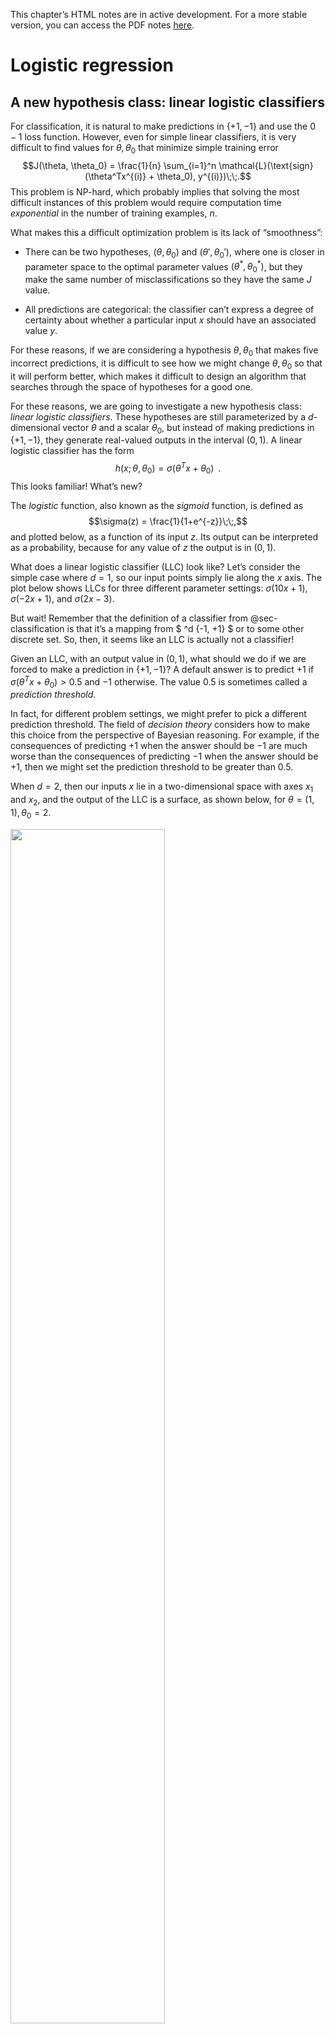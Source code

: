 :::{.callout-warning}
This chapter's HTML notes are in active development. For a more stable version, you can access the PDF notes [here](https://introml.mit.edu/_static/spring25/notes.pdf).
:::



# Logistic regression {#sec-logistic}

## A new hypothesis class: linear logistic classifiers

For classification, it is natural to make predictions in $\{+1, -1\}$ and use the $0-1$ loss function. However, even for simple linear classifiers, it is very difficult to find values for $\theta, \theta_0$ that minimize simple training error $$J(\theta, \theta_0) = \frac{1}{n} \sum_{i=1}^n \mathcal{L}(\text{sign}(\theta^Tx^{(i)} + \theta_0),
  y^{(i)})\;\;.$$ This problem is NP-hard, which probably implies that solving the most difficult instances of this problem would require computation time *exponential* in the number of training examples, $n$.

What makes this a difficult optimization problem is its lack of "smoothness":

-   There can be two hypotheses, $(\theta, \theta_0)$ and $(\theta', \theta_0')$, where one is closer in parameter space to the optimal parameter values $(\theta^*, \theta_0^*)$, but they make the same number of misclassifications so they have the same $J$ value.

-   All predictions are categorical: the classifier can't express a degree of certainty about whether a particular input $x$ should have an associated value $y$.

For these reasons, if we are considering a hypothesis $\theta,\theta_0$ that makes five incorrect predictions, it is difficult to see how we might change $\theta,\theta_0$ so that it will perform better, which makes it difficult to design an algorithm that searches through the space of hypotheses for a good one.

For these reasons, we are going to investigate a new hypothesis class: *linear logistic classifiers*. These hypotheses are still parameterized by a $d$-dimensional vector $\theta$ and a scalar $\theta_0$, but instead of making predictions in $\{+1, -1\}$, they generate real-valued outputs in the interval $(0, 1)$. A linear logistic classifier has the form $$h(x; \theta, \theta_0) = \sigma(\theta^T x + \theta_0)\;\;.$$ This looks familiar! What's new?

The *logistic* function, also known as the *sigmoid* function, is defined as $$\sigma(z) = \frac{1}{1+e^{-z}}\;\;,$$ and plotted below, as a function of its input $z$. Its output can be interpreted as a probability, because for any value of $z$ the output is in $(0, 1)$.


What does a linear logistic classifier (LLC) look like? Let's consider the simple case where $d = 1$, so our input points simply lie along the $x$ axis. The plot below shows LLCs for three different parameter settings: $\sigma(10x + 1)$, $\sigma(-2x + 1)$, and $\sigma(2x - 3).$


But wait! Remember that the definition of a classifier from @sec-classification is that it's a mapping from 
$
\mathbb{R}^d
\rightarrow \{-1, +1\}
$ or to some other discrete set. So, then, it seems like an LLC is actually not a classifier!

Given an LLC, with an output value in $(0, 1)$, what should we do if we are forced to make a prediction in $\{+1, -1\}$? A default answer is to predict $+1$ if $\sigma(\theta^T x + \theta_0) > 0.5$ and $-1$ otherwise. The value $0.5$ is sometimes called a *prediction threshold*.

In fact, for different problem settings, we might prefer to pick a different prediction threshold. The field of *decision theory* considers how to make this choice from the perspective of Bayesian reasoning. For example, if the consequences of predicting $+1$ when the answer should be $-1$ are much worse than the consequences of predicting $-1$ when the answer should be $+1$, then we might set the prediction threshold to be greater than $0.5$.

When $d = 2$, then our inputs $x$ lie in a two-dimensional space with axes $x_1$ and $x_2$, and the output of the LLC is a surface, as shown below, for $\theta = (1, 1), \theta_0 = 2$.

![](figures/logreg3d.png){width="70%"}

## Loss function for logistic classifiers {#logistic}

Recall that optimization is a key approach to solving machine learning problems; this also applies to logistic regression, as we can see by defining a lass function for this problem. Recall that a common loss function is the 0-1 loss, introduced in @sec-intro: 

$$
L_{01}(h(x; \Theta), y) =
  \begin{cases}
    0 & \text{ if } y = h(x; \Theta)\\
    1 & \text{ otherwise}
  \end{cases}\;\;,
$$ 

which gives a value of 0 for a correct prediction, and a 1 for an incorrect prediction. In the case of linear separators, this becomes: 
$$
L_{01}(h(x;\theta, \theta_0), y) =
  \begin{cases}
    0 & \text{ if } y(\theta^Tx + \theta_0) > 0 \\
    1 & \text{ otherwise}
  \end{cases}\;\;.
$$

For logistic regression, we have defined a class, LLC, of hypotheses whose outputs are in $(0, 1)$, but we have training data with $y$ values in $\{+1, -1\}$. How can we define a loss function? Intuitively, we would like to have *low loss if we assign a low probability to the incorrect class.* We'll define a loss function, called *negative log-likelihood* (NLL), that does just this. In addition, it has the cool property that it extends nicely to the case where we would like to classify our inputs into more than two classes.

In order to simplify the description, we will assume that (or transform so that) the labels in the training data are $y \in \{0, 1\}$, enabling them to be interpreted as probabilities of being a member of the class of interest. We would like to pick the parameters of our classifier to maximize the probability assigned by the LCC to the correct $y$ values, as specified in the training set. 

Letting guess $g^{(i)} =\sigma(\theta^Tx^{(i)} + \theta_0)$, that probability is 
$$
\prod_{i = 1}^n \begin{cases} g^{(i)} & \text{if $y^{(i)} =
    1$}  \\ 1 - g^{(i)} & \text{otherwise}
\end{cases}\;\;,
$$ under the assumption that our predictions are independent. This can be cleverly rewritten, when $y^{(i)} \in \{0, 1\}$, as 
$$
\prod_{i = 1}^n {g^{(i)}}^{y^{(i)}}(1 - g^{(i)})^{1 - y^{(i)}}\;\;.
$$

Now, because products are kind of hard to deal with, and because the log function is monotonic, the $\theta, \theta_0$ that maximize the log of this quantity will be the same as the $\theta, \theta_0$ that maximize the original, so we can try to maximize $$
\sum_{i = 1}^n  \left( {y^{(i)}}\log {g^{(i)}} +(1 - y^{(i)})\log(1 - g^{(i)})\right)\;\;.
$$ 

We can turn the maximization problem above into a minimization problem by taking the negative of the above expression, and write in terms of minimizing a loss 
$$
\sum_{i = 1}^n \mathcal{L}_\text{nll}(g^{(i)}, y^{(i)})
$$ 
where $\mathcal{L}_\text{nll}$ is the *negative log-likelihood* loss function: 

$$
\mathcal{L}_\text{nll}(\text{guess},\text{actual}) =
-\left(\text{actual}\cdot \log (\text{guess}) + (1 - \text{actual})\cdot\log (1 -
  \text{guess})\right) \;\;.
$$ This loss function is also sometimes referred to as the *log loss* or *cross entropy*.

## Logistic classification as optimization

We can finally put all these pieces together and develop an objective function for optimizing regularized negative log-likelihood for a linear logistic classifier. In fact, this process is usually called "logistic regression," so we'll call our objective $J_\text{lr}$, and define it as 
$$
J_\text{lr}(\theta, \theta_0; {\cal D}) =
  \left(\frac{1}{n} \sum_{i=1}^n
    \mathcal{L}_\text{nll}(\sigma(\theta^T x^{(i)} + \theta_0), y^{(i)})\right) +
     \lambda \left\lVert\theta\right\rVert^2\;\;.
$$

